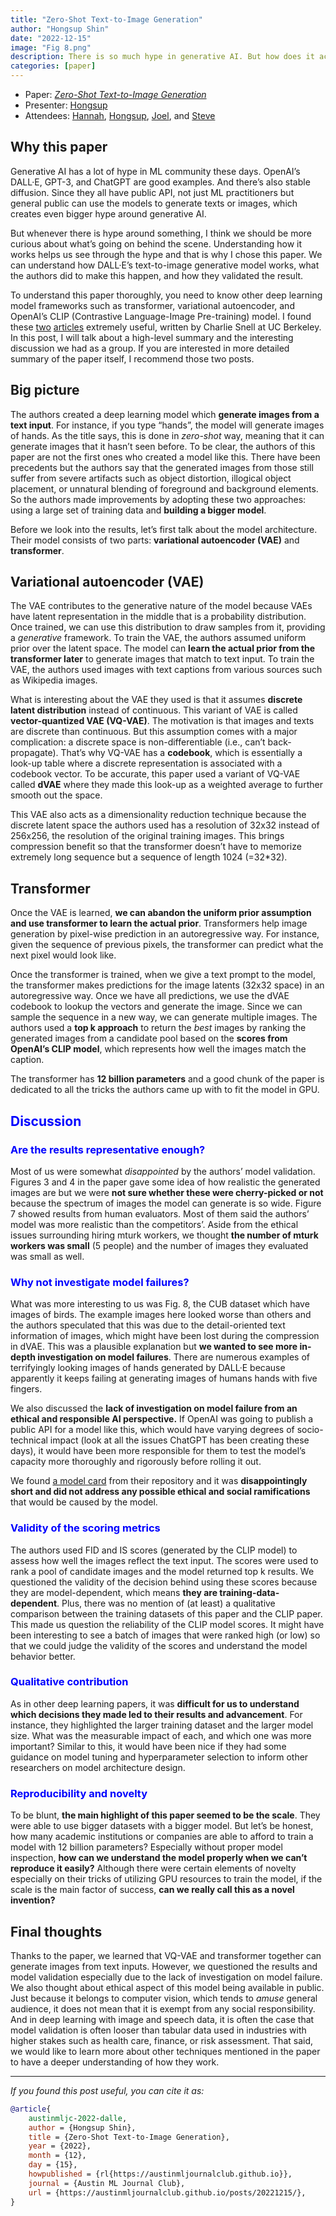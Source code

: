 ```yaml
---
title: "Zero-Shot Text-to-Image Generation"
author: "Hongsup Shin"
date: "2022-12-15"
image: "Fig 8.png"
description: There is so much hype in generative AI. But how does it actually work? We discuss OpenAI's DALL-E paper to understand model architecture but more importantly, whether their model validation is solid and reasonable.
categories: [paper]
---
```


:::{.callout-note}
- Paper: [*Zero-Shot Text-to-Image Generation*](https://arxiv.org/abs/2102.12092)
- Presenter: [Hongsup](https://www.linkedin.com/in/hongsupshin/)
- Attendees: [Hannah](https://www.linkedin.com/in/hannah-peeler-a4751bb2/), [Hongsup](https://www.linkedin.com/in/hongsupshin/), [Joel](https://www.linkedin.com/in/joelafriyie/), and [Steve](https://www.linkedin.com/in/steve-sebastian/)
:::

## Why this paper
Generative AI has a lot of hype in ML community these days. OpenAI's DALL·E, GPT-3, and ChatGPT are good examples. And there's also stable diffusion. Since they all have public API, not just ML practitioners but general public can use the models to generate texts or images, which creates even bigger hype around generative AI. 

But whenever there is hype around something, I think we should be more curious about what's going on behind the scene. Understanding how it works helps us see through the hype and that is why I chose this paper. We can understand how DALL·E's text-to-image generative model works, what the authors did to make this happen, and how they validated the result.

To understand this paper thoroughly, you need to know other deep learning model frameworks such as transformer, variational autoencoder, and OpenAI's CLIP (Contrastive Language-Image Pre-training) model. I found these [two](https://ml.berkeley.edu/blog/posts/vq-vae/) [articles](https://ml.berkeley.edu/blog/posts/dalle2/) extremely useful, written by Charlie Snell at UC Berkeley. In this post, I will talk about a high-level summary and the interesting discussion we had as a group. If you are interested in more detailed summary of the paper itself, I recommend those two posts.

## Big picture
The authors created a deep learning model which **generate images from a text input**. For instance, if you type "hands", the model will generate images of hands. As the title says, this is done in *zero-shot* way, meaning that it can generate images that it hasn't seen before. To be clear, the authors of this paper are not the first ones who created a model like this. There have been precedents but the authors say that the generated images from those still suffer from severe artifacts such as object distortion, illogical object placement, or unnatural blending of foreground and background elements. So the authors made improvements by adopting these two approaches: using a large set of training data and **building a bigger model**.

Before we look into the results, let's first talk about the model architecture. Their model consists of two parts: **variational autoencoder (VAE)** and **transformer**. 

## Variational autoencoder (VAE)
The VAE contributes to the generative nature of the model because VAEs have latent representation in the middle that is a probability distribution. Once trained, we can use this distribution to draw samples from it, providing a *generative* framework. To train the VAE, the authors assumed uniform prior over the latent space. The model can **learn the actual prior from the transformer later** to generate images that match to text input. To train the VAE, the authors used images with text captions from various sources such as Wikipedia images.

What is interesting about the VAE they used is that it assumes **discrete latent distribution** instead of continuous. This variant of VAE is called **vector-quantized VAE (VQ-VAE)**. The motivation is that images and texts are discrete than continuous. But this assumption comes with a major complication: a discrete space is non-differentiable (i.e., can't back-propagate). That's why VQ-VAE has a **codebook**, which is essentially a look-up table where a discrete representation is associated with a codebook vector. To be accurate, this paper used a variant of VQ-VAE called **dVAE** where they made this look-up as a weighted average to further smooth out the space.

This VAE also acts as a dimensionality reduction technique because the discrete latent space the authors used has a resolution of 32x32 instead of 256x256, the resolution of the original training images. This brings compression benefit so that the transformer doesn't have to memorize extremely long sequence but a sequence of length 1024 (=32*32).

## Transformer
Once the VAE is learned, **we can abandon the uniform prior assumption and use transformer to learn the actual prior**. Transformers help image generation by pixel-wise prediction in an autoregressive way. For instance, given the sequence of previous pixels, the transformer can predict what the next pixel would look like. 

Once the transformer is trained, when we give a text prompt to the model, the transformer makes predictions for the image latents (32x32 space) in an autoregressive way. Once we have all predictions, we use the dVAE codebook to lookup the vectors and generate the image. Since we can sample the sequence in a new way, we can generate multiple images. The authors used a **top k approach** to return the *best* images by ranking the generated images from a candidate pool based on the **scores from OpenAI's CLIP model**, which represents how well the images match the caption.

The transformer has **12 billion parameters** and a good chunk of the paper is dedicated to all the tricks the authors came up with to fit the model in GPU.

## <font color="blue">Discussion</font>
### <font color="blue">Are the results representative enough?</font>
Most of us were somewhat *disappointed* by the authors' model validation. Figures 3 and 4 in the paper gave some idea of how realistic the generated images are but we were **not sure whether these were cherry-picked or not** because the spectrum of images the model can generate is so wide. Figure 7 showed results from human evaluators. Most of them said the authors' model was more realistic than the competitors'. Aside from the ethical issues surrounding hiring mturk workers, we thought **the number of mturk workers was small** (5 people) and the number of images they evaluated was small as well.

### <font color="blue">Why not investigate model failures?</font>
What was more interesting to us was Fig. 8, the CUB dataset which have images of birds. The example images here looked worse than others and the authors speculated that this was due to the detail-oriented text information of images, which might have been lost during the compression in dVAE. This was a plausible explanation but **we wanted to see more in-depth investigation on model failures**. There are numerous examples of terrifyingly looking images of hands generated by DALL·E because apparently it keeps failing at generating images of humans hands with five fingers. 

We also discussed the **lack of investigation on model failure from an ethical and responsible AI perspective.** If OpenAI was going to publish a public API for a model like this, which would have varying degrees of socio-technical impact (look at all the issues ChatGPT has been creating these days), it would have been more responsible for them to test the model's capacity more thoroughly and rigorously before rolling it out.

We found [a model card](https://github.com/openai/DALL-E/blob/master/model_card.md) from their repository and it was **disappointingly short and did not address any possible ethical and social ramifications** that would be caused by the model.

### <font color="blue">Validity of the scoring metrics</font>
The authors used FID and IS scores (generated by the CLIP model) to assess how well the images reflect the text input. The scores were used to rank a pool of candidate images and the model returned top k results. We questioned the validity of the decision behind using these scores because they are model-dependent, which means **they are training-data-dependent**. Plus, there was no mention of (at least) a qualitative comparison between the training datasets of this paper and the CLIP paper. This made us question the reliability of the CLIP model scores. It might have been interesting to see a batch of images that were ranked high (or low) so that we could judge the validity of the scores and understand the model behavior better.

### <font color="blue">Qualitative contribution</font>
As in other deep learning papers, it was **difficult for us to understand which decisions they made led to their results and advancement**. For instance, they highlighted the larger training dataset and the larger model size. What was the measurable impact of each, and which one was more important? Similar to this, it would have been nice if they had some guidance on model tuning and hyperparameter selection to inform other researchers on model architecture design.

### <font color="blue">Reproducibility and novelty</font>
To be blunt, **the main highlight of this paper seemed to be the scale**. They were able to use bigger datasets with a bigger model. But let's be honest, how many academic institutions or companies are able to afford to train a model with 12 billion parameters? Especially without proper model inspection, **how can we understand the model properly when we can't reproduce it easily?** Although there were certain elements of novelty especially on their tricks of utilizing GPU resources to train the model, if the scale is the main factor of success, **can we really call this as a novel invention?**

## Final thoughts
Thanks to the paper, we learned that VQ-VAE and transformer together can generate images from text inputs. However, we questioned the results and model validation especially due to the lack of investigation on model failure. We also thought about ethical aspect of this model being available in public. Just because it belongs to computer vision, which tends to *amuse* general audience, it does not mean that it is exempt from any social responsibility. And in deep learning with image and speech data, it is often the case that model validation is often looser than tabular data used in industries with higher stakes such as health care, finance, or risk assessment. That said, we would like to learn more about other techniques mentioned in the paper to have a deeper understanding of how they work.

---

*If you found this post useful, you can cite it as:*

```bibtex
@article{
    austinmljc-2022-dalle,
    author = {Hongsup Shin},
    title = {Zero-Shot Text-to-Image Generation},
    year = {2022},
    month = {12},
    day = {15},
    howpublished = { rl{https://austinmljournalclub.github.io}},
    journal = {Austin ML Journal Club},
    url = {https://austinmljournalclub.github.io/posts/20221215/},
}
```
